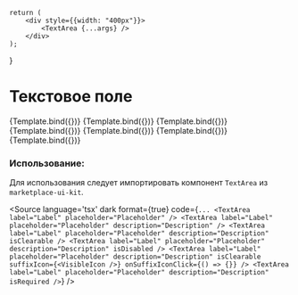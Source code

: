 
<Meta title="TextField/TextArea" component={TextArea} />

    return (
        <div style={{width: "400px"}}>
            <TextArea {...args} />
        </div>
    );
}

# Текстовое поле

<Canvas isColumn={true}>
    <Story name="Base" args={{label: "Label", placeholder: "TextArea text"}}>
        {Template.bind({})}
    </Story>
    <Story name="Min Rows" args={{label: "Min rows", placeholder: "TextArea text", rows: 4}}>
        {Template.bind({})}
    </Story>
    <Story name="Max Rows" args={{label: "Max rows", placeholder: "TextArea text", rows: 3, maxRows: 5}}>
        {Template.bind({})}
    </Story>
    <Story
        name="With Description"
        args={{label: "With Description", placeholder: "TextArea text", description: "Description", rows: 3}}
    >
        {Template.bind({})}
    </Story>
    <Story
        name="Clearable"
        args={{label: "Clearable", placeholder: "TextArea text", description: "Description", isClearable: true, rows: 3}}
    >
        {Template.bind({})}
    </Story>
    <Story
        name="Disabled"
        args={{label: "Disabled", placeholder: "TextArea text", description: "Description", isDisabled: true, rows: 3}}
    >
        {Template.bind({})}
    </Story>
    <Story
        name="Error"
        args={{label: "Error", placeholder: "TextArea text", description: "Description", error: "Error message", rows: 3}}
    >
        {Template.bind({})}
    </Story>
</Canvas>

<ArgsTable of={TextArea} />

### Использование:
Для использования следует импортировать компонент `TextArea` из `marketplace-ui-kit`.

<Source
    language='tsx'
    dark
    format={true}
    code={`
        ...
        <TextArea label="Label" placeholder="Placeholder" />
        <TextArea label="Label" placeholder="Placeholder" description="Description" />
        <TextArea
            label="Label"
            placeholder="Placeholder"
            description="Description"
            isClearable
        />
        <TextArea
            label="Label"
            placeholder="Placeholder"
            description="Description"
            isDisabled
        />
        <TextArea
            label="Label"
            placeholder="Placeholder"
            description="Description"
            isClearable
            suffixIcon={<VisibleIcon />}
            onSuffixIconClick={() => {}}
        />
        <TextArea
            label="Label"
            placeholder="Placeholder"
            description="Description"
            isRequired
        />
  `}
/>
